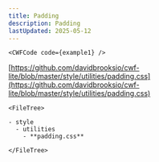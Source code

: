 ```yaml
---
title: Padding
description: Padding
lastUpdated: 2025-05-12
---
```




<Tabs>
  <TabItem label="Overview" icon="puzzle">

    <CWFCode code={example1} />
  </TabItem>
  <TabItem label="Files" icon="list-format">

  [https://github.com/davidbrooksio/cwf-lite/blob/master/style/utilities/padding.css](https://github.com/davidbrooksio/cwf-lite/blob/master/style/utilities/padding.css)
  
    <FileTree>

    - style
      - utilities
        - **padding.css**

    </FileTree>
  </TabItem>
  <TabItem label="Stylesheet" icon="open-book">
    <Code code={cssExample} lang="css" />
  </TabItem>
</Tabs>